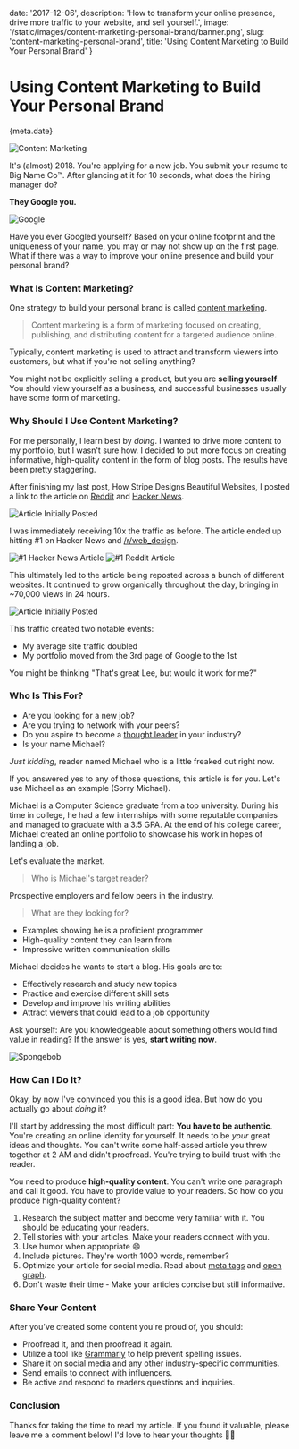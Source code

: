 
date: '2017-12-06',
description: 'How to transform your online presence, drive more traffic to your website, and sell yourself.',
image: '/static/images/content-marketing-personal-brand/banner.png',
slug: 'content-marketing-personal-brand',
title: 'Using Content Marketing to Build Your Personal Brand'
}


# Using Content Marketing to Build Your Personal Brand

<Date>{meta.date}</Date>

![Content Marketing](/static/images/content-marketing-personal-brand/banner.png)

It's (almost) 2018. You're applying for a new job. You submit your resume to Big Name Co™️. After glancing at it for 10 seconds, what does the hiring manager do?

**They Google you.**

![Google](/static/images/content-marketing-personal-brand/google.gif)

Have you ever Googled yourself? Based on your online footprint and the uniqueness of your name, you may or may not show up on the first page. What if there was a way to improve your online presence and build your personal brand?

### What Is Content Marketing?

One strategy to build your personal brand is called [content marketing](https://en.wikipedia.org/wiki/Content_marketing).

> Content marketing is a form of marketing focused on creating, publishing, and distributing content for a targeted audience online.

Typically, content marketing is used to attract and transform viewers into customers, but what if you're not selling anything?

You might not be explicitly selling a product, but you are **selling yourself**. You should view yourself as a business, and successful businesses usually have some form of marketing.

### Why Should I Use Content Marketing?

For me personally, I learn best by _doing_. I wanted to drive more content to my portfolio, but I wasn't sure how. I decided to put more focus on creating informative, high-quality content in the form of blog posts. The results have been pretty staggering.

After finishing my last post, <Link slug="blog/how-stripe-designs-beautiful-websites" title="How Stripe Designs Beautiful Websites" >How Stripe Designs Beautiful Websites</Link>, I posted a link to the article on [Reddit](https://www.reddit.com/) and [Hacker News](https://news.ycombinator.com/).

![Article Initially Posted](/static/images/content-marketing-personal-brand/originally-posted.png)

I was immediately receiving 10x the traffic as before. The article ended up hitting #1 on Hacker News and [/r/web_design](https://www.reddit.com/r/web_design/).

![#1 Hacker News Article](/static/images/content-marketing-personal-brand/hacker-news.png)
![#1 Reddit Article](/static/images/content-marketing-personal-brand/reddit.png)

This ultimately led to the article being reposted across a bunch of different websites. It continued to grow organically throughout the day, bringing in ~70,000 views in 24 hours.

![Article Initially Posted](/static/images/content-marketing-personal-brand/final-views.png)

This traffic created two notable events:

-   My average site traffic doubled
-   My portfolio moved from the 3rd page of Google to the 1st

You might be thinking "That's great Lee, but would it work for me?"

### Who Is This For?

-   Are you looking for a new job?
-   Are you trying to network with your peers?
-   Do you aspire to become a [thought leader](http://randsinrepose.com/dont-skip-this/) in your industry?
-   Is your name Michael?

_Just kidding_, reader named Michael who is a little freaked out right now.

If you answered yes to any of those questions, this article is for you. Let's use Michael as an example (Sorry Michael).

Michael is a Computer Science graduate from a top university. During his time in college, he had a few internships with some reputable companies and managed to graduate with a 3.5 GPA. At the end of his college career, Michael <Link slug="blog/beginners-guide-to-the-programming-portfolio" title="Beginner’s Guide to the Programming Portfolio" >created an online portfolio</Link> to showcase his work in hopes of landing a job.

Let's evaluate the market.

> Who is Michael's target reader?

Prospective employers and fellow peers in the industry.

> What are they looking for?

-   Examples showing he is a proficient programmer
-   High-quality content they can learn from
-   Impressive written communication skills

Michael decides he wants to start a blog. His goals are to:

-   Effectively research and study new topics
-   Practice and exercise different skill sets
-   Develop and improve his writing abilities
-   Attract viewers that could lead to a job opportunity

Ask yourself: Are you knowledgeable about something others would find value in reading? If the answer is yes, **start writing now**.

![Spongebob](/static/images/content-marketing-personal-brand/spongebob.gif)

### How Can I Do It?

Okay, by now I've convinced you this is a good idea. But how do you actually go about _doing_ it?

I'll start by addressing the most difficult part: **You have to be authentic**. You're creating an online identity for yourself. It needs to be _your_ great ideas and thoughts. You can't write some half-assed article you threw together at 2 AM and didn't proofread. You're trying to build trust with the reader.

You need to produce **high-quality content**. You can't write one paragraph and call it good. You have to provide value to your readers. So how do you produce high-quality content?

1.  Research the subject matter and become very familiar with it. You should be educating your readers.
2.  Tell stories with your articles. Make your readers connect with you.
3.  Use humor when appropriate 😄
4.  Include pictures. They're worth 1000 words, remember?
5.  Optimize your article for social media. Read about [meta tags](http://www.wordstream.com/meta-tags) and [open graph](http://ogp.me/).
6.  Don't waste their time - Make your articles concise but still informative.

### Share Your Content

After you've created some content you're proud of, you should:

-   Proofread it, and then proofread it again.
-   Utilize a tool like [Grammarly](https://www.grammarly.com/) to help prevent spelling issues.
-   Share it on social media and any other industry-specific communities.
-   Send emails to connect with influencers.
-   Be active and respond to readers questions and inquiries.

### Conclusion

Thanks for taking the time to read my article. If you found it valuable, please leave me a comment below! I'd love to hear your thoughts 👍🏼
